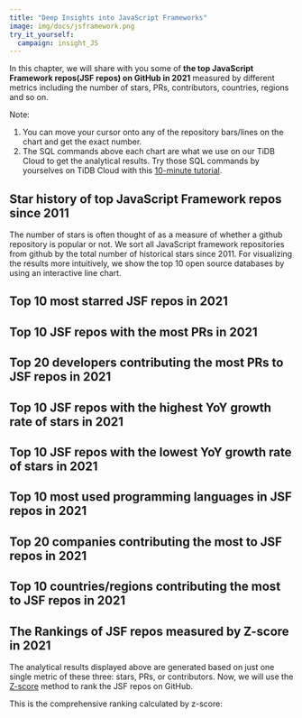 ```yaml
---
title: "Deep Insights into JavaScript Frameworks"
image: img/docs/jsframework.png
try_it_yourself:
  campaign: insight_JS
---
```



In this chapter, we will share with you some of **the top JavaScript Framework repos(JSF repos) on GitHub in 2021** measured by different metrics including the number of stars, PRs, contributors, countries, regions and so on. 

<!--truncate-->

Note: 
1. You can move your cursor onto any of the repository bars/lines on the chart and get the exact number. 
2. The SQL commands above each chart are what we use on our TiDB Cloud to get the analytical results. Try those SQL commands by yourselves on TiDB Cloud with this [10-minute tutorial](/blog/try-it-yourself/).

## Star history of top JavaScript Framework repos since 2011

The number of stars is often thought of as a measure of whether a github repository is popular or not. We sort all JavaScript framework repositories from github by the total number of historical stars since 2011. For visualizing the results more intuitively, we show the top 10 open source databases by using an interactive line chart. 

<CommonChart
  chart='dynamic-stars'
  category='archive-2021-top10-star-racing'
  formatSql={false}
  repo='js_framework_repos'
/>

## Top 10 most starred JSF repos in 2021

<CommonChart
  chart='barchart'
  category='archive-2021-top10-by-stars'
  n={10}
  formatSql={false}
  categoryIndex='repo_name'
  valueIndex='stars'
  seriesName='Stars'
  repo='js_framework_repos'
/>

## Top 10 JSF repos with the most PRs in 2021

<CommonChart
  chart='barchart'
  category='archive-2021-top10-by-prs'
  n={20}
  formatSql={false}
  categoryIndex='repo_name'
  valueIndex='num'
  seriesName='PRs'
  repo='js_framework_repos'
/>

## Top 20 developers contributing the most PRs to JSF repos in 2021

<CommonChart
  chart='barchart'
  category='archive-2021-top20-by-developers'
  formatSql={false}
  categoryIndex='actor_login'
  valueIndex='pr_count'
  categoryType='owner'
  seriesName='PRs'
  repo='js_framework_repos'
/>

## Top 10 JSF repos with the highest YoY growth rate of stars in 2021

<CommonChart
  chart='yoychart'
  category='archive-2021-top20-by-stars-yoy'
  formatSql={false}
  repo='js_framework_repos'
/>

## Top 10 JSF repos with the lowest YoY growth rate of stars in 2021

<CommonChart
  chart='yoychart'
  category='archive-2021-bottom10-by-yoy'
  formatSql={false}
  repo='js_framework_repos'
/>

## Top 10 most used programming languages in JSF repos in 2021

<CommonChart
  chart='barchart'
  category='archive-2021-top5-by-languages'
  formatSql={false}
  categoryIndex='language'
  valueIndex='COUNT(*)'
  categoryType='lang'
  seriesName='PRs'
  repo='js_framework_repos'
/>

## Top 20 companies contributing the most to JSF repos in 2021

<CommonChart
  chart='barchart'
  category='archive-2021-top20-by-companies'
  formatSql={false}
  categoryIndex='company'
  valueIndex='users_count'
  seriesName='Contributors'
  categoryType={false}
  repo='js_framework_repos'
/>

## Top 10 countries/regions contributing the most to JSF repos in 2021

<CommonChart
  chart='worldmapchart'
  category='archive-2021-top10-by-regions'
  formatSql={false}
  categoryIndex='country_code'
  valueIndex='users_count'
  seriesName='Contributors'
  repo='js_framework_repos'
/>

## The Rankings of JSF repos measured by Z-score in 2021

The analytical results displayed above are generated based on just one single metric of these three: stars, PRs, or contributors. Now, we will use the [Z-score](https://en.wikipedia.org/wiki/Standard_score) method to rank the JSF repos on GitHub.

This is the comprehensive ranking calculated by z-score:

<CommonChart
  chart='zscorechart'
  category='archive-2021-archive-ranking'
  formatSql={false}
  repo='js_framework_repos'
/>
